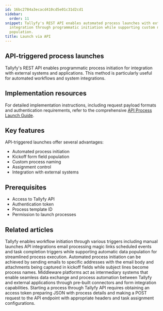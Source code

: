 ```yaml
---
id: 16bc2784a3ecacd410cd5e01c31d2cd1
sidebar:
  order: 11
snippet: Tallyfy's REST API enables automated process launches with external system
  integration through programmatic initiation while supporting custom naming and field
  population.
title: Launch via API
---
```


## API-triggered process launches

Tallyfy's REST API enables programmatic process initiation for integration with external systems and applications. This method is particularly useful for automated workflows and system integrations.

## Implementation resources

For detailed implementation instructions, including request payload formats and authentication requirements, refer to the comprehensive [API Process Launch Guide](/products/pro/integrations/open-api/how-to-start-a-process-using-tallyfy-api/).

## Key features

API-triggered launches offer several advantages:
* Automated process initiation
* Kickoff form field population
* Custom process naming
* Assignment control
* Integration with external systems

## Prerequisites

* Access to Tallyfy API
* Authentication token
* Process template ID
* Permission to launch processes


## Related articles
<CardGrid>
<LinkTitleCard header="<b>Launching > Triggers</b>" href="/products/pro/launching/triggers/" > Tallyfy enables workflow initiation through various triggers including manual launches API integrations email processing magic links scheduled events and task completion triggers while supporting automatic data population for streamlined process execution. </LinkTitleCard>
<LinkTitleCard header="<b>Triggers > Launch via inbound email</b>" href="/products/pro/launching/triggers/via-email/" > Automated process initiation can be achieved by sending emails to specific addresses with the email body and attachments being captured in kickoff fields while subject lines become process names. </LinkTitleCard>
<LinkTitleCard header="<b>Triggers > Launch via middleware</b>" href="/products/pro/launching/triggers/via-middleware/" > Middleware platforms act as intermediary systems that enable seamless data exchange and process automation between Tallyfy and external applications through pre-built connectors and form integration capabilities. </LinkTitleCard>
<LinkTitleCard header="<b>Open Api > Launch a process using Tallyfy API</b>" href="/products/pro/integrations/open-api/how-to-start-a-process-using-tallyfy-api/" > Starting a process through Tallyfy API requires obtaining an access token preparing JSON with process details and making a POST request to the API endpoint with appropriate headers and task assignment configurations. </LinkTitleCard>
</CardGrid>